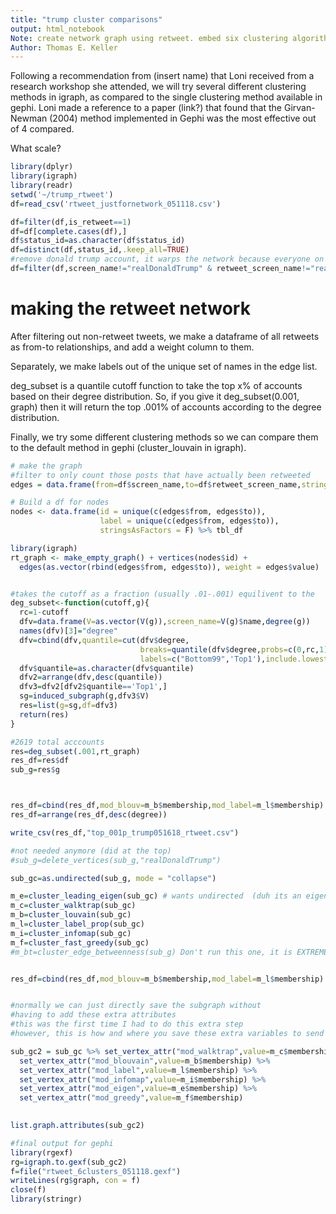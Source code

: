 ```yaml
---
title: "trump cluster comparisons"
output: html_notebook
Note: create network graph using retweet. embed six clustering algorithms
Author: Thomas E. Keller
---
```


Following a recommendation from (insert name) that Loni received from a research workshop she attended, we will try several different clustering methods in igraph, as compared to the single clustering method available in gephi. Loni made a reference to a paper (link?) that found that the Girvan-Newman (2004) method implemented in Gephi was the most effective out of 4 compared. 

What scale?

```r
library(dplyr)
library(igraph)
library(readr)
setwd('~/trump_rtweet')
df=read_csv('rtweet_justfornetwork_051118.csv')

df=filter(df,is_retweet==1)
df=df[complete.cases(df),]
df$status_id=as.character(df$status_id)
df=distinct(df,status_id,.keep_all=TRUE)
#remove donald trump account, it warps the network because everyone on the right follows it
df=filter(df,screen_name!="realDonaldTrump" & retweet_screen_name!="realDonaldTrump")


```

# making the retweet network

After filtering out non-retweet tweets, we make a dataframe of all retweets as from-to relationships, and add a weight column to them.

Separately, we make labels out of the unique set of names in the edge list.

deg_subset is a quantile cutoff function to take the top x% of accounts based on their degree distribution. So, if you give it deg_subset(0.001, graph) then it will return the top .001% of accounts according to the degree distribution.

Finally, we try some different clustering methods so we can compare them to the default method in gephi (cluster_louvain in igraph).

```r
# make the graph
#filter to only count those posts that have actually been retweeted
edges = data.frame(from=df$screen_name,to=df$retweet_screen_name,stringsAsFactors = F)  %>% group_by(from,to) %>% summarize(value = n())

# Build a df for nodes
nodes <- data.frame(id = unique(c(edges$from, edges$to)),
                    label = unique(c(edges$from, edges$to)),
                    stringsAsFactors = F) %>% tbl_df

library(igraph)
rt_graph <- make_empty_graph() + vertices(nodes$id) +
  edges(as.vector(rbind(edges$from, edges$to)), weight = edges$value)


#takes the cutoff as a fraction (usually .01-.001) equilivent to the 
deg_subset<-function(cutoff,g){
  rc=1-cutoff
  dfv=data.frame(V=as.vector(V(g)),screen_name=V(g)$name,degree(g))
  names(dfv)[3]="degree"
  dfv=cbind(dfv,quantile=cut(dfv$degree,
                             breaks=quantile(dfv$degree,probs=c(0,rc,1)),
                             labels=c("Bottom99",'Top1'),include.lowest=T))
  dfv$quantile=as.character(dfv$quantile)
  dfv2=arrange(dfv,desc(quantile))
  dfv3=dfv2[dfv2$quantile=='Top1',]
  sg=induced_subgraph(g,dfv3$V)
  res=list(g=sg,df=dfv3)
  return(res)
}

#2619 total acccounts
res=deg_subset(.001,rt_graph)
res_df=res$df
sub_g=res$g



res_df=cbind(res_df,mod_blouv=m_b$membership,mod_label=m_l$membership)
res_df=arrange(res_df,desc(degree))

write_csv(res_df,"top_001p_trump051618_rtweet.csv")

#not needed anymore (did at the top)
#sub_g=delete_vertices(sub_g,"realDonaldTrump")

sub_gc=as.undirected(sub_g, mode = "collapse") 

m_e=cluster_leading_eigen(sub_gc) # wants undirected  (duh its an eigen method) still has problems?
m_c=cluster_walktrap(sub_gc)
m_b=cluster_louvain(sub_gc)
m_l=cluster_label_prop(sub_gc)
m_i=cluster_infomap(sub_gc)
m_f=cluster_fast_greedy(sub_gc)
#m_bt=cluster_edge_betweenness(sub_g) Don't run this one, it is EXTREMELY slow compared to other methods


res_df=cbind(res_df,mod_blouv=m_b$membership,mod_label=m_l$membership)


#normally we can just directly save the subgraph without
#having to add these extra attributes
#this was the first time I had to do this extra step
#however, this is how and where you save these extra variables to send to gephi

sub_gc2 = sub_gc %>% set_vertex_attr("mod_walktrap",value=m_c$membership) %>% 
  set_vertex_attr("mod_blouvain",value=m_b$membership) %>%
  set_vertex_attr("mod_label",value=m_l$membership) %>%
  set_vertex_attr("mod_infomap",value=m_i$membership) %>%
  set_vertex_attr("mod_eigen",value=m_e$membership) %>%
  set_vertex_attr("mod_greedy",value=m_f$membership)
  

list.graph.attributes(sub_gc2)

#final output for gephi
library(rgexf)
rg=igraph.to.gexf(sub_gc2)
f=file("rtweet_6clusters_051118.gexf")
writeLines(rg$graph, con = f)
close(f)
library(stringr)



```

